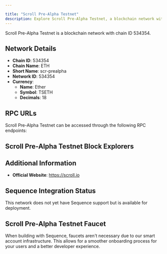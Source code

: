 ```yaml
---

title: "Scroll Pre-Alpha Testnet"
description: Explore Scroll Pre-Alpha Testnet, a blockchain network with chain ID 534354. Learn about its native currency, Ether, and how to interact with the network.
---
```




Scroll Pre-Alpha Testnet is a blockchain network with chain ID 534354.

## Network Details

- **Chain ID**: 534354
- **Chain Name**: ETH
- **Short Name**: scr-prealpha
- **Network ID**: 534354
- **Currency**: 
  - **Name**: Ether
  - **Symbol**: TSETH
  - **Decimals**: 18

## RPC URLs

Scroll Pre-Alpha Testnet can be accessed through the following RPC endpoints:



## Scroll Pre-Alpha Testnet Block Explorers



## Additional Information

- **Official Website**: https://scroll.io

## Sequence Integration Status

This network does not yet have Sequence support but is available for deployment.

## Scroll Pre-Alpha Testnet Faucet

When building with Sequence, faucets aren't necessary due to our smart account infrastructure. This allows for a smoother onboarding process for your users and a better developer experience.
